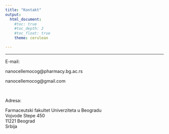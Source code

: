 ---
title: "Kontakt"
output: 
  html_document:
    #toc: true
    #toc_depth: 2
    #toc_float: true
    theme: cerulean

---
<style type="text/css">
h1.title {
  font-size: 30px;
}

h1 { /* Header 1 */
  font-size: 20px
}
</style>
***
E-mail: 

nanocellemocog@pharmacy.bg.ac.rs

nanocellemocog@gmail.com

&NewLine;<br />
&NewLine;
&NewLine;

Adresa:

Farmaceutski fakultet Univerziteta u Beogradu <br />
Vojvode Stepe 450 <br />
11221 Beograd <br />
Srbija <br />